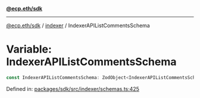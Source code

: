 [**@ecp.eth/sdk**](../../index.mdx)

***

[@ecp.eth/sdk](/sdk-reference/index.mdx) / [indexer](/sdk-reference/indexer/index.mdx) / IndexerAPIListCommentsSchema

# Variable: IndexerAPIListCommentsSchema

```ts
const IndexerAPIListCommentsSchema: ZodObject<IndexerAPIListCommentsSchemaType>;
```

Defined in: [packages/sdk/src/indexer/schemas.ts:425](https://github.com/ecp-eth/comments-monorepo/blob/main/packages/sdk/src/indexer/schemas.ts#L425)
